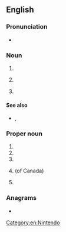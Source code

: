 {{also|nes|ness|Nes|Ness|nés|-ness|n'es|-nes}}
==English==

===Pronunciation===
* {{IPA|en|/en iː es/}}

===Noun===
{{en-noun|~|es}}

# {{initialism of|en|night eating syndrome}}
# {{lb|en|linguistics}} {{initialism of|en|[[native]] [[English]] [[speaker]]}}
# {{lb|en|video games}} {{initialism of|en|[[w:Nintendo Entertainment System|Nintendo Entertainment System]]}}

====See also====
* {{sense|video games}} {{l|en|SNES}}, {{l|en|Nintendo}}

===Proper noun===
{{en-proper noun}}

# {{initialism of|en||News Election Service}}
# {{initialism of|en||National Election Studies}}
# {{initialism of|en||Nortel Energy Saver}}
# {{lb|en|Canada}} {{initialism of|en|{{w|National Employment Service}}}} (of Canada)
# {{abbreviation of|en|{{w|Autonomous Administration of North and East Syria}}}}

===Anagrams===
* {{anagrams|en|a=ens|ENS|ESN|Ens.|SEN|SNe|Sen|Sen.|ens|sen}}

[[Category:en:Nintendo]]